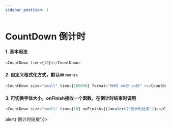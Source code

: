 ```yaml
---
sidebar_position: 1
---
```



# CountDown 倒计时

#### 1. 基本用法

```js
<CountDown time={10}></CountDown>
```

<DemoBlock>
  <CountDown time={10}></CountDown>
</DemoBlock>

#### 2. 自定义格式化方式，默认`HH:mm:ss`

```js
<CountDown size="small" time={100000} format="HH时 mm分 ss秒" ></CountDown>
```

<DemoBlock>
  <CountDown size="small" time={100000} format="HH时 mm分 ss秒" ></CountDown>
</DemoBlock>


#### 3. 可切换字体大小，onFinish接收一个函数，在倒计时结束时调用

```js
<CountDown size="small" time={10} onFinish={()=>alert('倒计时结束')}></CountDown>
```

<DemoBlock>
  <CountDown size="small" time={10} onFinish={()=>alert('倒计时结束')}></CountDown>
</DemoBlock>
